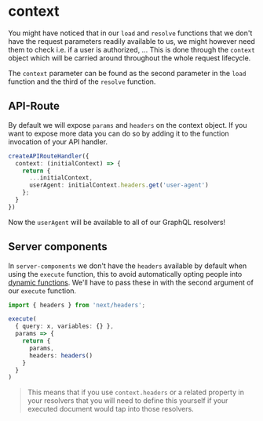 # context

You might have noticed that in our `load` and `resolve` functions that we don't have the request
parameters readily available to us, we might however need them to check i.e. if a user is authorized, ...
This is done through the `context` object which will be carried around throughout the whole request lifecycle.

The `context` parameter can be found as the second parameter in the `load` function and the third of the `resolve` function.

## API-Route

By default we will expose `params` and `headers` on the context object. If you want to expose more data you can do so by
adding it to the function invocation of your API handler.

```ts
createAPIRouteHandler({
  context: (initialContext) => {
    return {
      ...initialContext,
      userAgent: initialContext.headers.get('user-agent')
    };
  }
})
```

Now the `userAgent` will be available to all of our GraphQL resolvers!

## Server components

In `server-components` we don't have the `headers` available by default when using the `execute` function, this
to avoid automatically opting people into [dynamic functions](https://nextjs.org/docs/app/building-your-application/rendering/server-components#dynamic-functions).
We'll have to pass these in with the second argument of our `execute` function.

```ts
import { headers } from 'next/headers';

execute(
  { query: x, variables: {} },
  params => {
    return {
      params,
      headers: headers()
    }
  }
)
```

> This means that if you use `context.headers` or a related property in your resolvers that you will need to define this yourself
> if your executed document would tap into those resolvers.
